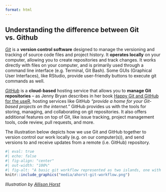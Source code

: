```yaml
---
format: html
---
```


::: {.callout-note collapse=true}
## Understanding the difference between Git vs. Github 
[*Git*](https://git-scm.com/) is a **version control software** designed to manage the versioning and tracking of source code files and project history. It **operates locally** on your computer, allowing you to create repositories and track changes. It works directly with files on your computer, and is primarily used through a command line interface (e.g. Terminal, Git Bash). Some GUIs (Graphical User Interfaces), like RStudio, provide user-friendly buttons to execute git commands as well.

[*GitHub*](https://github.com/) is a **cloud-based** hosting service that allows you to **manage Git repositories** -- as Jenny Bryan describes in her book [Happy Git and GitHub for the useR](https://happygitwithr.com/index.html), hosting services like GitHub *"provide a home for your Git-based projects on the internet."* GitHub provides us with the tools for storing, managing, and collaborating on git repositories. It also offers additional features on top of Git, like issue tracking, project management tools, code review, pull requests, and more.

The illustration below depicts how we use Git and GitHub together to version control our work locally (e.g. on our computer(s)), and send versions to and receive updates from a remote (i.e. GitHub) repository.

```r
#| eval: true
#| echo: false
#| fig-align: "center"
#| out-width: "100%"
#| fig-alt: "A basic git workflow represented as two islands, one with \"local repo\" and \"working directory\", and another with \"remote repo.\" Bunnies move file boxes from the working directory to the staging area, then with Commit move them to the local repo. Bunnies in rowboats move changes from the local repo to the remote repo (labeled \"PUSH\") and from the remote repo to the working directory (labeled \"PULL\")."
knitr::include_graphics("media/ahorst-git-workflow.png")
```

::: {.center-text .body-text-s .gray-text}
*Illustration by [Allison Horst](https://allisonhorst.com/)*
:::

:::